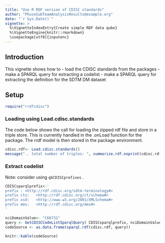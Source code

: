 ```yaml
---
title: "Use R RDF version of CDISC standards"
author: "PhuseSubTeamAnalysisResults@example.org"
date: "`r Sys.Date()`"
vignette: >
  %\VignetteIndexEntry{Create simple RDF data qube}
  %\VignetteEngine{knitr::rmarkdown}
  \usepackage[utf8]{inputenc}
---
```


## Introduction
This vignette shows how to 
- load the CDISC standards from the packages
- make a SPARQL query for extracting a codelist
- make a SPARQL query for extracting the definition for the SDTM DM dataset

## Setup

```r
require("rrdfcdisc")
```

### Loading using Load.cdisc.standards 

The code below shows the call for loading the zipped rdf file and store in a triple store.
This is currently handled in the .onLoad function for the package. The rrdf model is then stored in the package environment.

```r
cdisc.rdf<- Load.cdisc.standards()
message(".. total number of triples: ", summarize.rdf.noprint(cdisc.rdf) )
```

### Extract codelist

Note: consider using `qbCDISCprefixes` .

```r
CDISCsparqlprefix<-'
prefix : <http://rdf.cdisc.org/sdtm-terminology#>
prefix cts:   <http://rdf.cdisc.org/ct/schema#>
prefix xsd:   <http://www.w3.org/2001/XMLSchema#>
prefix mms:   <http://rdf.cdisc.org/mms#>
'

nciDomainValue<- "C66731"
query <- GetCDISCCodeListSparqlQuery( CDISCsparqlprefix, nciDomainValue )
codeSource <- as.data.frame(sparql.rdf(cdisc.rdf, query))

knitr::kable(codeSource)
```
